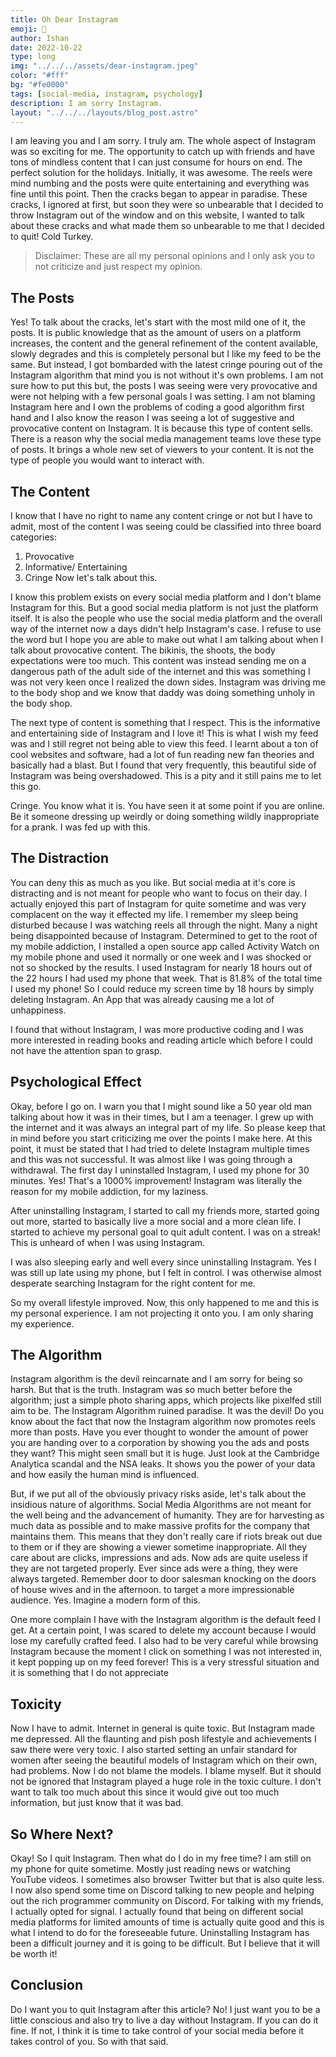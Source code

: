 ```yaml
---
title: Oh Dear Instagram
emoji: 📱
author: Ishan
date: 2022-10-22
type: long
img: "../../../assets/dear-instagram.jpeg"
color: "#fff"
bg: "#fe0000"
tags: [social-media, instagram, psychology]
description: I am sorry Instagram.
layout: "../../../layouts/blog_post.astro"
---
```


I am leaving you and I am sorry. I truly am. The whole aspect of Instagram was so exciting for me. The opportunity to catch up with friends and have tons of mindless content that I can just consume for hours on end. The perfect solution for the holidays. Initially, it was awesome. The reels were mind numbing and the posts were quite entertaining and everything was fine until this point. Then the cracks began to appear in paradise. These cracks, I ignored at first, but soon they were so unbearable that I decided to throw Instagram out of the window and on this website, I wanted to talk about these cracks and what made them so unbearable to me that I decided to quit! Cold Turkey.

> Disclaimer: These are all my personal opinions and I only ask you to not criticize and just respect my opinion.

## The Posts

Yes! To talk about the cracks, let's start with the most mild one of it, the posts. It is public knowledge that as the amount of users on a platform increases, the content and the general refinement of the content available, slowly degrades and this is completely personal but I like my feed to be the same. But instead, I got bombarded with the latest cringe pouring out of the Instagram algorithm that mind you is not without it's own problems. I am not sure how to put this but, the posts I was seeing were very provocative and were not helping with a few personal goals I was setting. I am not blaming Instagram here and I own the problems of coding a good algorithm first hand and I also know the reason I was seeing a lot of suggestive and provocative content on Instagram. It is because this type of content sells. There is a reason why the social media management teams love these type of posts. It brings a whole new set of viewers to your content. It is not the type of people you would want to interact with.

## The Content

I know that I have no right to name any content cringe or not but I have to admit, most of the content I was seeing could be classified into three board categories:

1. Provocative
2. Informative/ Entertaining
3. Cringe Now let's talk about this.

I know this problem exists on every social media platform and I don't blame Instagram for this. But a good social media platform is not just the platform itself. It is also the people who use the social media platform and the overall way of the internet now a days didn't help Instagram's case. I refuse to use the word but I hope you are able to make out what I am talking about when I talk about provocative content. The bikinis, the shoots, the body expectations were too much. This content was instead sending me on a dangerous path of the adult side of the internet and this was something I was not very keen once I realized the down sides. Instagram was driving me to the body shop and we know that daddy was doing something unholy in the body shop.

The next type of content is something that I respect. This is the informative and entertaining side of Instagram and I love it! This is what I wish my feed was and I still regret not being able to view this feed. I learnt about a ton of cool websites and software, had a lot of fun reading new fan theories and basically had a blast. But I found that very frequently, this beautiful side of Instagram was being overshadowed. This is a pity and it still pains me to let this go.

Cringe. You know what it is. You have seen it at some point if you are online. Be it someone dressing up weirdly or doing something wildly inappropriate for a prank. I was fed up with this.

## The Distraction

You can deny this as much as you like. But social media at it's core is distracting and is not meant for people who want to focus on their day. I actually enjoyed this part of Instagram for quite sometime and was very complacent on the way it effected my life. I remember my sleep being disturbed because I was watching reels all through the night. Many a night being disappointed because of Instagram. Determined to get to the root of my mobile addiction, I installed a open source app called Activity Watch on my mobile phone and used it normally or one week and I was shocked or not so shocked by the results. I used Instagram for nearly 18 hours out of the 22 hours I had used my phone that week. That is 81.8% of the total time I used my phone! So I could reduce my screen time by 18 hours by simply deleting Instagram. An App that was already causing me a lot of unhappiness.

I found that without Instagram, I was more productive coding and I was more interested in reading books and reading article which before I could not have the attention span to grasp.

## Psychological Effect

Okay, before I go on. I warn you that I might sound like a 50 year old man talking about how it was in their times, but I am a teenager. I grew up with the internet and it was always an integral part of my life. So please keep that in mind before you start criticizing me over the points I make here. At this point, it must be stated that I had tried to delete Instagram multiple times and this was not successful. It was almost like I was going through a withdrawal. The first day I uninstalled Instagram, I used my phone for 30 minutes. Yes! That's a 1000% improvement! Instagram was literally the reason for my mobile addiction, for my laziness.

After uninstalling Instagram, I started to call my friends more, started going out more, started to basically live a more social and a more clean life. I started to achieve my personal goal to quit adult content. I was on a streak! This is unheard of when I was using Instagram.

I was also sleeping early and well every since uninstalling Instagram. Yes I was still up late using my phone, but I felt in control. I was otherwise almost desperate searching Instagram for the right content for me.

So my overall lifestyle improved. Now, this only happened to me and this is my personal experience. I am not projecting it onto you. I am only sharing my experience.

## The Algorithm

Instagram algorithm is the devil reincarnate and I am sorry for being so harsh. But that is the truth. Instagram was so much better before the algorithm; just a simple photo sharing apps, which projects like pixelfed still aim to be. The Instagram Algorithm ruined paradise. It was the devil! Do you know about the fact that now the Instagram algorithm now promotes reels more than posts. Have you ever thought to wonder the amount of power you are handing over to a corporation by showing you the ads and posts they want? This might seen small but it is huge. Just look at the Cambridge Analytica scandal and the NSA leaks. It shows you the power of your data and how easily the human mind is influenced.

But, if we put all of the obviously privacy risks aside, let's talk about the insidious nature of algorithms. Social Media Algorithms are not meant for the well being and the advancement of humanity. They are for harvesting as much data as possible and to make massive profits for the company that maintains them. This means that they don't really care if riots break out due to them or if they are showing a viewer sometime inappropriate. All they care about are clicks, impressions and ads. Now ads are quite useless if they are not targeted properly. Ever since ads were a thing, they were always targeted. Remember door to door salesman knocking on the doors of house wives and in the afternoon. to target a more impressionable audience. Yes. Imagine a modern form of this.

One more complain I have with the Instagram algorithm is the default feed I get. At a certain point, I was scared to delete my account because I would lose my carefully crafted feed. I also had to be very careful while browsing Instagram because the moment I click on something I was not interested in, it kept popping up on my feed forever! This is a very stressful situation and it is something that I do not appreciate

## Toxicity

Now I have to admit. Internet in general is quite toxic. But Instagram made me depressed. All the flaunting and pish posh lifestyle and achievements I saw there were very toxic. I also started setting an unfair standard for women after seeing the beautiful models of Instagram which on their own, had problems. Now I do not blame the models. I blame myself. But it should not be ignored that Instagram played a huge role in the toxic culture. I don't want to talk too much about this since it would give out too much information, but just know that it was bad.

## So Where Next?

Okay! So I quit Instagram. Then what do I do in my free time? I am still on my phone for quite sometime. Mostly just reading news or watching YouTube videos. I sometimes also browser Twitter but that is also quite less. I now also spend some time on Discord talking to new people and helping out the rich programmer community on Discord. For talking with my friends, I actually opted for signal. I actually found that being on different social media platforms for limited amounts of time is actually quite good and this is what I intend to do for the foreseeable future. Uninstalling Instagram has been a difficult journey and it is going to be difficult. But I believe that it will be worth it!

## Conclusion

Do I want you to quit Instagram after this article? No! I just want you to be a little conscious and also try to live a day without Instagram. If you can do it fine. If not, I think it is time to take control of your social media before it takes control of you. So with that said.